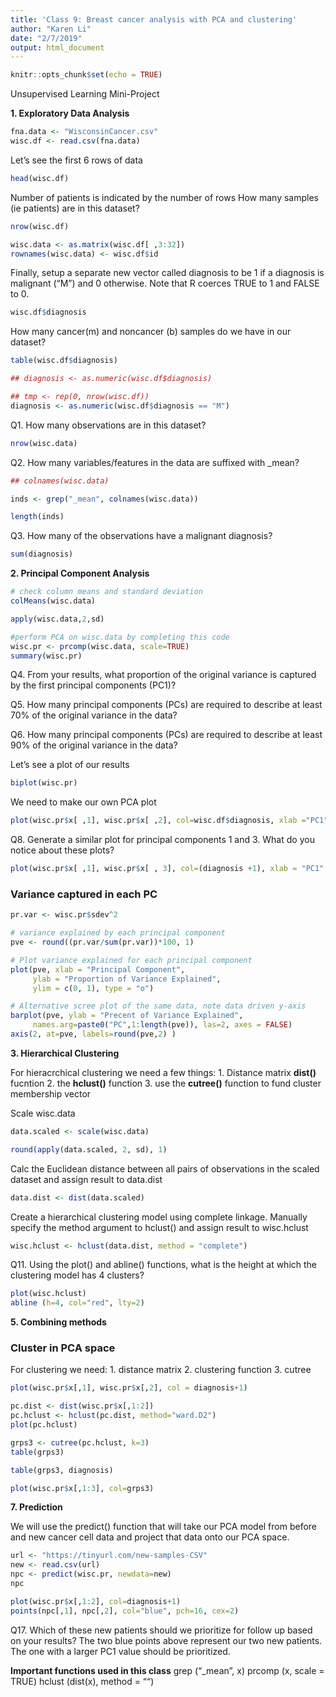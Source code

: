 ```yaml
---
title: 'Class 9: Breast cancer analysis with PCA and clustering'
author: "Karen Li"
date: "2/7/2019"
output: html_document
---
```


```r
knitr::opts_chunk$set(echo = TRUE)
```

Unsupervised Learning Mini-Project

**1. Exploratory Data Analysis**
```r
fna.data <- "WisconsinCancer.csv"
wisc.df <- read.csv(fna.data)
```

Let's see the first 6 rows of data
```r
head(wisc.df)
```

Number of patients is indicated by the number of rows
How many samples (ie patients) are in this dataset?

```r
nrow(wisc.df)
```

```r
wisc.data <- as.matrix(wisc.df[ ,3:32])
rownames(wisc.data) <- wisc.df$id
```

Finally, setup a separate new vector called diagnosis to be 1 if a diagnosis is malignant ("M") and  0 otherwise. Note that R coerces TRUE to 1 and FALSE to 0.

```r
wisc.df$diagnosis
```

How many cancer(m) and noncancer (b) samples do we have in our dataset?
```r
table(wisc.df$diagnosis)
```

```r
## diagnosis <- as.numeric(wisc.df$diagnosis)

## tmp <- rep(0, nrow(wisc.df))
diagnosis <- as.numeric(wisc.df$diagnosis == "M")
```

Q1. How many observations are in this dataset?
```r
nrow(wisc.data)
```

Q2. How many variables/features in the data are suffixed with _mean?
```r
## colnames(wisc.data)

inds <- grep("_mean", colnames(wisc.data))

length(inds)
```

Q3. How many of the observations have a malignant diagnosis?
```r
sum(diagnosis)
```

**2. Principal Component Analysis**

```r
# check column means and standard deviation
colMeans(wisc.data)

apply(wisc.data,2,sd)
```

```r
#perform PCA on wisc.data by completing this code
wisc.pr <- prcomp(wisc.data, scale=TRUE)
summary(wisc.pr)
```

Q4. From your results, what proportion of the original variance is captured by the first principal components (PC1)?

Q5. How many principal components (PCs) are required to describe at least 70% of the original variance in the data?

Q6. How many principal components (PCs) are required to describe at least 90% of the original variance in the data?

Let's see a plot of our results
```r
biplot(wisc.pr)
```

We need to make our own PCA plot

```r
plot(wisc.pr$x[ ,1], wisc.pr$x[ ,2], col=wisc.df$diagnosis, xlab ="PC1", ylab= "PC2")
```

Q8. Generate a similar plot for principal components 1 and 3. What do you notice about these plots?
```r
plot(wisc.pr$x[ ,1], wisc.pr$x[ , 3], col=(diagnosis +1), xlab = "PC1", ylab = "PC3")
```

### Variance captured in each PC
```r
pr.var <- wisc.pr$sdev^2

# variance explained by each principal component
pve <- round((pr.var/sum(pr.var))*100, 1)
```

```r
# Plot variance explained for each principal component
plot(pve, xlab = "Principal Component", 
     ylab = "Proportion of Variance Explained", 
     ylim = c(0, 1), type = "o")
```

```r
# Alternative scree plot of the same data, note data driven y-axis
barplot(pve, ylab = "Precent of Variance Explained",
     names.arg=paste0("PC",1:length(pve)), las=2, axes = FALSE)
axis(2, at=pve, labels=round(pve,2) )
```

**3. Hierarchical Clustering**

For hieracrchical clustering we need a few things:
1. Distance matrix **dist()** fucntion
2. the **hclust()** function
3. use the **cutree()** function to fund cluster membership vector

Scale wisc.data
```r
data.scaled <- scale(wisc.data)

round(apply(data.scaled, 2, sd), 1)
```

Calc the Euclidean distance between all pairs of observations in the scaled dataset and assign result to data.dist
```r
data.dist <- dist(data.scaled)
```

Create a hierarchical clustering model using complete linkage. Manually specify the method argument to hclust() and assign result to wisc.hclust
```r
wisc.hclust <- hclust(data.dist, method = "complete")
```

Q11. Using the plot() and abline() functions, what is the height at which the clustering model has 4 clusters?

```r
plot(wisc.hclust)
abline (h=4, col="red", lty=2)
```

**5. Combining methods**

### Cluster in PCA space

For clustering we need:
1. distance matrix
2. clustering function
3. cutree

```r
plot(wisc.pr$x[,1], wisc.pr$x[,2], col = diagnosis+1)
```

```r
pc.dist <- dist(wisc.pr$x[,1:2])
pc.hclust <- hclust(pc.dist, method="ward.D2")
plot(pc.hclust)
```

```r
grps3 <- cutree(pc.hclust, k=3)
table(grps3)
```

```r
table(grps3, diagnosis)
```

```r
plot(wisc.pr$x[,1:3], col=grps3)
```


**7. Prediction**

We will use the predict() function that will take our PCA model from before and new cancer cell data and project that data onto our PCA space.

```r
url <- "https://tinyurl.com/new-samples-CSV"
new <- read.csv(url)
npc <- predict(wisc.pr, newdata=new)
npc
```

```r
plot(wisc.pr$x[,1:2], col=diagnosis+1)
points(npc[,1], npc[,2], col="blue", pch=16, cex=2)
```

Q17. Which of these new patients should we prioritize for follow up based on your results?
The two blue points above represent our two new patients. The one with a larger PC1 value should be prioritized.


**Important functions used in this class**
grep ("_mean", x)
prcomp (x, scale = TRUE)
hclust (dist(x), method = "")














